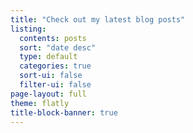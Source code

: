 ```yaml
---
title: "Check out my latest blog posts"
listing:
  contents: posts
  sort: "date desc"
  type: default
  categories: true
  sort-ui: false
  filter-ui: false
page-layout: full
theme: flatly
title-block-banner: true
---
```

